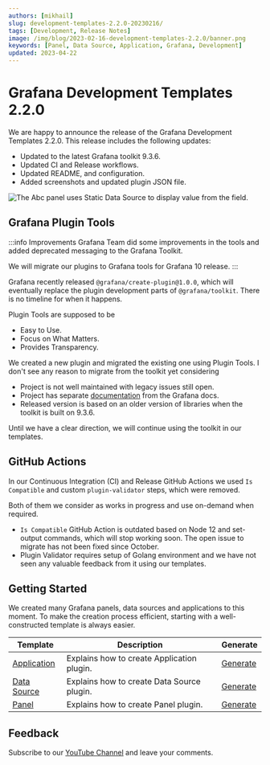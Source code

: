 ```yaml
---
authors: [mikhail]
slug: development-templates-2.2.0-20230216/
tags: [Development, Release Notes]
image: /img/blog/2023-02-16-development-templates-2.2.0/banner.png
keywords: [Panel, Data Source, Application, Grafana, Development]
updated: 2023-04-22
---
```



# Grafana Development Templates 2.2.0

We are happy to announce the release of the Grafana Development Templates 2.2.0. This release includes the following updates:

- Updated to the latest Grafana toolkit 9.3.6.
- Updated CI and Release workflows.
- Updated README, and configuration.
- Added screenshots and updated plugin JSON file.

<Image
  title="The Abc panel uses Static Data Source to display value from the field."
  src="/img/blog/2023-02-16-development-templates-2.2.0/dashboard.png"
  lazy={false}
/>

## Grafana Plugin Tools

:::info Improvements
Grafana Team did some improvements in the tools and added deprecated messaging to the Grafana Toolkit.

We will migrate our plugins to Grafana tools for Grafana 10 release.
:::

Grafana recently released `@grafana/create-plugin@1.0.0`, which will eventually replace the plugin development parts of `@grafana/toolkit`. There is no timeline for when it happens.

Plugin Tools are supposed to be

- Easy to Use.
- Focus on What Matters.
- Provides Transparency.

We created a new plugin and migrated the existing one using Plugin Tools. I don't see any reason to migrate from the toolkit yet considering

- Project is not well maintained with legacy issues still open.
- Project has separate [documentation](https://grafana.github.io/plugin-tools/) from the Grafana docs.
- Released version is based on an older version of libraries when the toolkit is built on 9.3.6.

Until we have a clear direction, we will continue using the toolkit in our templates.

## GitHub Actions

In our Continuous Integration (CI) and Release GitHub Actions we used `Is Compatible` and custom `plugin-validator` steps, which were removed.

Both of them we consider as works in progress and use on-demand when required.

- `Is Compatible` GitHub Action is outdated based on Node 12 and set-output commands, which will stop working soon. The open issue to migrate has not been fixed since October.
- Plugin Validator requires setup of Golang environment and we have not seen any valuable feedback from it using our templates.

## Getting Started

We created many Grafana panels, data sources and applications to this moment. To make the creation process efficient, starting with a well-constructed template is always easier.

| Template                                                               | Description                                | Generate                                                                     |
| ---------------------------------------------------------------------- | ------------------------------------------ | ---------------------------------------------------------------------------- |
| [Application](https://github.com/volkovlabs/volkovlabs-abc-app)        | Explains how to create Application plugin. | [Generate](https://github.com/VolkovLabs/volkovlabs-abc-app/generate)        |
| [Data Source](https://github.com/volkovlabs/volkovlabs-abc-datasource) | Explains how to create Data Source plugin. | [Generate](https://github.com/VolkovLabs/volkovlabs-abc-datasource/generate) |
| [Panel](https://github.com/volkovlabs/volkovlabs-abc-panel)            | Explains how to create Panel plugin.       | [Generate](https://github.com/VolkovLabs/volkovlabs-abc-panel/generate)      |

## Feedback

Subscribe to our [YouTube Channel](https://www.youtube.com/@volkovlabs) and leave your comments.
